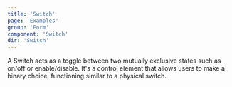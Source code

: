 ```yaml
---
title: 'Switch'
page: 'Examples'
group: 'Form'
component: 'Switch'
dir: 'Switch'
---
```


A Switch acts as a toggle between two mutually exclusive states such as on/off or enable/disable. It's a control element that allows users to make a binary choice, functioning similar to a physical switch.
